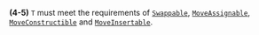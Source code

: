 **(4-5)** `T` must meet the requirements of [`Swappable`](/docs/named_req/Swappable), [`MoveAssignable`](docs/named_req/MoveAssignable), [`MoveConstructible`](/docs/named_req/MoveConstructible) and [`MoveInsertable`](/docs/named_req/MoveInsertable).
